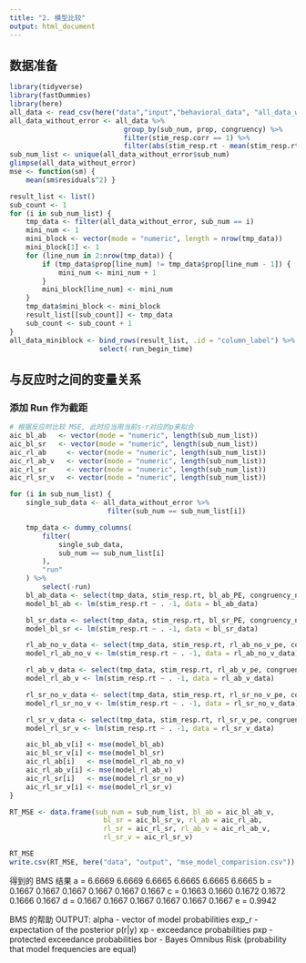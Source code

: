 ```yaml
---
title: "2. 模型比较"
output: html_document
---
```


## 数据准备

```r
library(tidyverse)
library(fastDummies)
library(here)
all_data <- read_csv(here("data","input","behavioral_data", "all_data_with_model_params.csv"))
all_data_without_error <- all_data %>%
                            group_by(sub_num, prop, congruency) %>%
                            filter(stim_resp.corr == 1) %>%
                            filter(abs(stim_resp.rt - mean(stim_resp.rt)) < (sd(stim_resp.rt) * 3))
sub_num_list <- unique(all_data_without_error$sub_num)
glimpse(all_data_without_error)
mse <- function(sm) {
    mean(sm$residuals^2) }
```

```r
result_list <- list()
sub_count <- 1
for (i in sub_num_list) {
    tmp_data <- filter(all_data_without_error, sub_num == i)
    mini_num <- 1
    mini_block <- vector(mode = "numeric", length = nrow(tmp_data))
    mini_block[1] <- 1
    for (line_num in 2:nrow(tmp_data)) {
        if (tmp_data$prop[line_num] != tmp_data$prop[line_num - 1]) {
            mini_num <- mini_num + 1
        }
        mini_block[line_num] <- mini_num
    }
    tmp_data$mini_block <- mini_block
    result_list[[sub_count]] <- tmp_data
    sub_count <- sub_count + 1
}
all_data_miniblock <- bind_rows(result_list, .id = "column_label") %>%
                      select(-run_begin_time)
```

## 与反应时之间的变量关系

### 添加 Run 作为截距

```r
# 根据反应时比较 MSE, 此时应当用当前s-r对应的p来拟合
aic_bl_ab   <- vector(mode = "numeric", length(sub_num_list))
aic_bl_sr   <- vector(mode = "numeric", length(sub_num_list))
aic_rl_ab     <- vector(mode = "numeric", length(sub_num_list))
aic_rl_ab_v   <- vector(mode = "numeric", length(sub_num_list))
aic_rl_sr     <- vector(mode = "numeric", length(sub_num_list))
aic_rl_sr_v   <- vector(mode = "numeric", length(sub_num_list))

for (i in sub_num_list) {
    single_sub_data <- all_data_without_error %>%
                        filter(sub_num == sub_num_list[i])

    tmp_data <- dummy_columns(
        filter(
            single_sub_data,
            sub_num == sub_num_list[i]
        ),
        "run"
    ) %>%
        select(-run)
    bl_ab_data <- select(tmp_data, stim_resp.rt, bl_ab_PE, congruency_num, corr_resp_num, starts_with("run"))
    model_bl_ab <- lm(stim_resp.rt ~ . -1, data = bl_ab_data)

    bl_sr_data <- select(tmp_data, stim_resp.rt, bl_sr_PE, congruency_num, corr_resp_num, starts_with("run"))
    model_bl_sr <- lm(stim_resp.rt ~ . -1, data = bl_sr_data)

    rl_ab_no_v_data <- select(tmp_data, stim_resp.rt, rl_ab_no_v_pe, congruency_num, corr_resp_num, starts_with("run"))
    model_rl_ab_no_v <- lm(stim_resp.rt ~ . -1, data = rl_ab_no_v_data)

    rl_ab_v_data <- select(tmp_data, stim_resp.rt, rl_ab_v_pe, congruency_num, corr_resp_num, starts_with("run"))
    model_rl_ab_v <- lm(stim_resp.rt ~ . -1, data = rl_ab_v_data)

    rl_sr_no_v_data <- select(tmp_data, stim_resp.rt, rl_sr_no_v_pe, congruency_num, corr_resp_num, starts_with("run"))
    model_rl_sr_no_v <- lm(stim_resp.rt ~ . -1, data = rl_sr_no_v_data)

    rl_sr_v_data <- select(tmp_data, stim_resp.rt, rl_sr_v_pe, congruency_num, corr_resp_num, starts_with("run"))
    model_rl_sr_v <- lm(stim_resp.rt ~ . -1, data = rl_sr_v_data)

    aic_bl_ab_v[i] <- mse(model_bl_ab)
    aic_bl_sr_v[i] <- mse(model_bl_sr)
    aic_rl_ab[i]   <- mse(model_rl_ab_no_v)
    aic_rl_ab_v[i] <- mse(model_rl_ab_v)
    aic_rl_sr[i]   <- mse(model_rl_sr_no_v)
    aic_rl_sr_v[i] <- mse(model_rl_sr_v)
}

RT_MSE <- data.frame(sub_num = sub_num_list, bl_ab = aic_bl_ab_v,
                       bl_sr = aic_bl_sr_v, rl_ab = aic_rl_ab,
                       rl_sr = aic_rl_sr, rl_ab_v = aic_rl_ab_v,
                       rl_sr_v = aic_rl_sr_v)

RT_MSE
write.csv(RT_MSE, here("data", "output", "mse_model_comparision.csv"))
```

得到的 BMS 结果
a =
    6.6669    6.6669    6.6665    6.6665    6.6665    6.6665
b =
    0.1667    0.1667    0.1667    0.1667    0.1667    0.1667
c =
    0.1663    0.1660    0.1672    0.1672    0.1666    0.1667
d =
    0.1667    0.1667    0.1667    0.1667    0.1667    0.1667
e =
    0.9942

BMS 的帮助
  OUTPUT:
  alpha   - vector of model probabilities
  exp_r   - expectation of the posterior p(r|y)
  xp      - exceedance probabilities
  pxp     - protected exceedance probabilities
  bor     - Bayes Omnibus Risk (probability that model frequencies 
            are equal)
